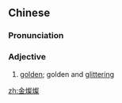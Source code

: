 {{also|金灿灿}}
==Chinese==
{{zh-forms|s=金灿灿|type=12}}

===Pronunciation===
{{zh-pron
|m=jīncàncàn
|cat=a
}}

===Adjective===
{{zh-adj}}

# {{lb|zh|expressive}} [[golden]]; golden and [[glittering]]

[[zh:金燦燦]]